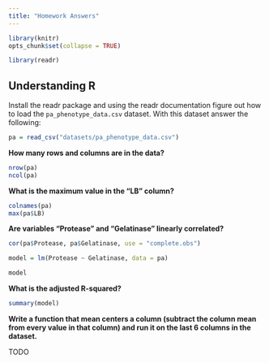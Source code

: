 ```yaml
---
title: "Homework Answers"
---
```


```r
library(knitr)
opts_chunk$set(collapse = TRUE)
```

```r
library(readr)
```


## Understanding R 

Install the readr package and using the readr documentation figure out how to load the `pa_phenotype_data.csv` dataset. With this dataset answer the following:

```r
pa = read_csv("datasets/pa_phenotype_data.csv")
```

__How many rows and columns are in the data?__

```r
nrow(pa)
ncol(pa)
```


__What is the maximum value in the "LB" column?__
```r
colnames(pa)
max(pa$LB)
```

__Are variables "Protease" and "Gelatinase" linearly correlated?__
```r
cor(pa$Protease, pa$Gelatinase, use = "complete.obs")

model = lm(Protease ~ Gelatinase, data = pa)

model

```

__What is the adjusted R-squared?__
```r
summary(model)
```

__Write a function that mean centers a column (subtract the column mean from every value in that column) and run it on the last 6 columns in the dataset.__

TODO

